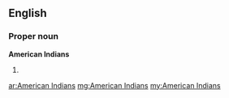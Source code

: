 ==English==

===Proper noun===
'''American Indians'''

# {{plural of|American Indian}}

[[ar:American Indians]]
[[mg:American Indians]]
[[my:American Indians]]